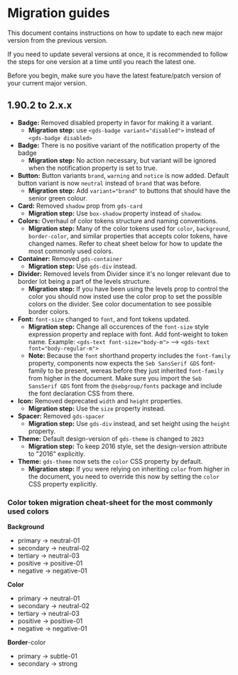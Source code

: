 
<Meta title="Guides/Migration guides" />

# Migration guides

This document contains instructions on how to update to each new major version from the previous version.

If you need to update several versions at once, it is recommended to follow the steps for one version at a time until you reach the latest one.

Before you begin, make sure you have the latest feature/patch version of your current major version.

## 1.90.2 to 2.x.x

- **Badge:** Removed disabled property in favor for making it a variant.
  - **Migration step:** use `<gds-badge variant="disabled">` instead of `<gds-badge disabled>`
- **Badge:** There is no positive variant of the notification property of the badge
  - **Migration step:** No action necessary, but variant will be ignored when the notification property is set to true.
- **Button:** Button variants `brand`, `warning` and `notice` is now added. Default button variant is now `neutral` instead of `brand` that was before.
   - **Migration step:** Add `variant="brand"` to buttons that should have the senior green colour.
- **Card:** Removed `shadow` prop from `gds-card`
   - **Migration step:** Use `box-shadow` property instead of `shadow`.
- **Colors:** Overhaul of color tokens structure and naming conventions.
  - **Migration step:** Many of the color tokens used for `color`, `background`, `border-color`, and similar properties that accepts color tokens, have changed names. Refer to cheat sheet below for how to update the most commonly used colors.
- **Container:** Removed `gds-container`
   - **Migration step:** Use `gds-div` instead.
- **Divider:** Removed levels from Divider since it's no longer relevant due to border lot being a part of the levels structure.
  - **Migration step:** If you have been using the levels prop to control the color you should now insted use the color prop to set the possible colors on the divider. See color documentation to see possible border colors.
- **Font:** `font-size` changed to `font`, and font tokens updated.
  - **Migration step:** Change all occurences of the `font-size` style expression property and replace with font. Add font-weight to token name. Example: `<gds-text font-size="body-m">` --> `<gds-text font="body-regular-m">`
  - **Note:** Because the `font` shorthand property includes the `font-family` property, components now expects the `Seb SansSerif GDS` font-family to be present, wereas before they just inherited `font-family` from higher in the document. Make sure you import the `Seb SansSerif GDS` font from the `@sebgroup/fonts` package and include the font declaration CSS from there.
- **Icon:** Removed deprecated `width` and `height` properties.
   - **Migration step:** Use the `size` property instead.
- **Spacer:** Removed `gds-spacer`
   - **Migration step:** Use `gds-div` instead, and set height using the `height` property.
- **Theme:** Default design-version of `gds-theme` is changed to `2023`
   - **Migration step:** To keep 2016 style, set the design-version attribute to "2016" explicitly.
- **Theme:** `gds-theme` now sets the `color` CSS property by default.
    - **Migration step:** If you were relying on inheriting `color` from higher in the document, you need to override this now by setting the `color` CSS property explicitly.

### Color token migration cheat-sheet for the most commonly used colors

**Background**
- primary -> neutral-01
- secondary -> neutral-02
- tertiary -> neutral-03
- positive -> positive-01
- negative -> negative-01

**Color**
- primary -> neutral-01
- secondary -> neutral-02
- tertiary -> neutral-03
- positive -> positive-01
- negative -> negative-01

**Border**-color
- primary -> subtle-01
- secondary -> strong
